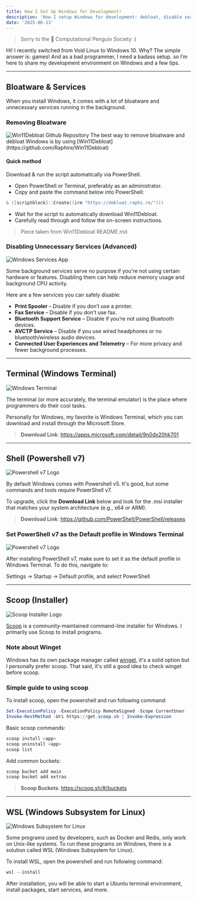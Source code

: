 ```yaml
---
title: How I Set Up Windows for Development!
description: 'How I setup Windows for development: debloat, disable services, install Terminal & PowerShell 7, use Scoop package manager, and configure WSL.'
date: '2025-06-13'
---
```


> Sorry to the 🐧 Computational Penguin Society :(

Hi! I recently switched from Void Linux to Windows 10. Why? The simple answer is: games! And as a bad programmer, I need a badass setup. so I’m here to share my development environment on Windows and a few tips.

---

## Bloatware & Services

When you install Windows, it comes with a lot of bloatware and unnecessary services running in the background.

### Removing Bloatware

<Image src={Image3} alt="Win11Debloat Github Repository"/>
The best way to remove bloatware and debloat Windows is by using [Win11Debloat](https://github.com/Raphire/Win11Debloat)


#### Quick method

Download & run the script automatically via PowerShell.

- Open PowerShell or Terminal, preferably as an administrator.
- Copy and paste the command below into PowerShell:
```powershell
& ([scriptblock]::Create((irm "https://debloat.raphi.re/")))
```
- Wait for the script to automatically download Win11Debloat.
- Carefully read through and follow the on-screen instructions.

> Piece taken from Win11Debloat README.md 


### Disabling Unnecessary Services (Advanced)

<Image src={Image2} alt="Windows Services App" />

Some background services serve no purpose if you're not using certain hardware or features. Disabling them can help reduce memory usage and background CPU activity.

Here are a few services you can safely disable:

- **Print Spooler** – Disable if you don’t use a printer.
- **Fax Service** – Disable if you don't use fax.
- **Bluetooth Support Service** – Disable if you’re not using Bluetooth devices.
- **AVCTP Service** – Disable if you use wired headphones or no bluetooth/wireless audio devices.
- **Connected User Experiences and Telemetry** – For more privacy and fewer background processes.

---

## Terminal (Windows Terminal)

<Image src={Image4} alt="Windows Terminal" />

The terminal (or more accurately, the terminal emulator) is the place where programmers do their cool tasks.

Personally for Windows, my favorite is Windows Terminal, which you can download and install through the Microsoft Store.

> **Download Link**: https://apps.microsoft.com/detail/9n0dx20hk701

---

## Shell (Powershell v7)

<Image src={Image5} alt="Powershell v7 Logo"/>

By default Windows comes with Powershell v5. It's good, but some commands and tools require PowerShell v7.

To upgrade, click the **Download Link** below and look for the .msi installer that matches your system architecture (e.g., x64 or ARM).

> **Download Link**: https://github.com/PowerShell/PowerShell/releases

### Set PowerShell v7 as the Default profile in Windows Terminal 

<Image src={Image8} alt="Powershell v7 Logo"/>

After installing PowerShell v7, make sure to set it as the default profile in Windows Terminal.
To do this, navigate to:

Settings → Startup → Default profile, and select PowerShell

---

## Scoop (Installer)

<Image src={Image6} alt="Scoop Installer Logo"/>

[Scoop](https://scoop.sh/) is a community-maintained command-line installer for Windows. I primarily use Scoop to install programs.

### Note about Winget

Windows has its own package manager called [winget](https://github.com/microsoft/winget-cli), it's a solid option but I personally prefer scoop. That said, it's still a good idea to check winget before scoop.

### Simple guide to using scoop

To install scoop, open the powershell and run following command:

```powershell
Set-ExecutionPolicy -ExecutionPolicy RemoteSigned -Scope CurrentUser
Invoke-RestMethod -Uri https://get.scoop.sh | Invoke-Expression
```

Basic scoop commands:

```powershell
scoop install <app>
scoop uninstall <app>
scoop list 
```

Add common buckets:

```powershell
scoop bucket add main
scoop bucket add extras
```

> **Scoop Buckets**: https://scoop.sh/#/buckets

---

## WSL (Windows Subsystem for Linux)

<Image src={Image7} alt="Windows Subsystem for Linux"/>

Some programs used by developers, such as Docker and Redis, only work on Unix-like systems. To run these programs on Windows, there is a solution called WSL (Windows Subsystem for Linux).

To install WSL, open the powershell and run following command:

```powershell
wsl --install
```

After installation, you will be able to start a Ubuntu terminal environment, install packages, start services, and more.
